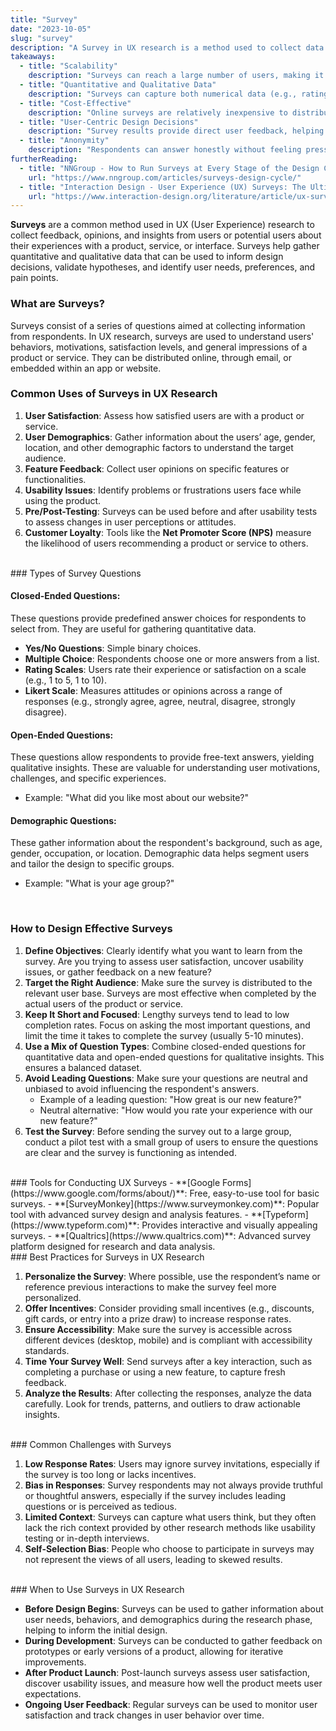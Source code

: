 ```yaml
---
title: "Survey"
date: "2023-10-05"
slug: "survey"
description: "A Survey in UX research is a method used to collect data from users about their experiences, preferences, and behaviors."
takeaways:
  - title: "Scalability"
    description: "Surveys can reach a large number of users, making it possible to collect feedback from diverse groups quickly and at scale."
  - title: "Quantitative and Qualitative Data"
    description: "Surveys can capture both numerical data (e.g., ratings, multiple-choice answers) and detailed qualitative insights (open-ended responses)."
  - title: "Cost-Effective"
    description: "Online surveys are relatively inexpensive to distribute, especially compared to in-person research methods."
  - title: "User-Centric Design Decisions"
    description: "Survey results provide direct user feedback, helping designers prioritize features and address pain points based on actual user needs."
  - title: "Anonymity"
    description: "Respondents can answer honestly without feeling pressured, which may lead to more genuine feedback."
furtherReading:
  - title: "NNGroup - How to Run Surveys at Every Stage of the Design Cycle"
    url: "https://www.nngroup.com/articles/surveys-design-cycle/"
  - title: "Interaction Design - User Experience (UX) Surveys: The Ultimate Guide"
    url: "https://www.interaction-design.org/literature/article/ux-surveys"
---
```


**Surveys** are a common method used in UX (User Experience) research to collect feedback, opinions, and insights from users or potential users about their experiences with a product, service, or interface. Surveys help gather quantitative and qualitative data that can be used to inform design decisions, validate hypotheses, and identify user needs, preferences, and pain points.
<br />
### What are Surveys?

Surveys consist of a series of questions aimed at collecting information from respondents. In UX research, surveys are used to understand users' behaviors, motivations, satisfaction levels, and general impressions of a product or service. They can be distributed online, through email, or embedded within an app or website.
<br />
### Common Uses of Surveys in UX Research

1. **User Satisfaction**: Assess how satisfied users are with a product or service.
2. **User Demographics**: Gather information about the users’ age, gender, location, and other demographic factors to understand the target audience.
3. **Feature Feedback**: Collect user opinions on specific features or functionalities.
4. **Usability Issues**: Identify problems or frustrations users face while using the product.
5. **Pre/Post-Testing**: Surveys can be used before and after usability tests to assess changes in user perceptions or attitudes.
6. **Customer Loyalty**: Tools like the **Net Promoter Score (NPS)** measure the likelihood of users recommending a product or service to others.
<br />
### Types of Survey Questions

#### Closed-Ended Questions:
These questions provide predefined answer choices for respondents to select from. They are useful for gathering quantitative data.
   - **Yes/No Questions**: Simple binary choices.
   - **Multiple Choice**: Respondents choose one or more answers from a list.
   - **Rating Scales**: Users rate their experience or satisfaction on a scale (e.g., 1 to 5, 1 to 10).
   - **Likert Scale**: Measures attitudes or opinions across a range of responses (e.g., strongly agree, agree, neutral, disagree, strongly disagree).

#### Open-Ended Questions: 
These questions allow respondents to provide free-text answers, yielding qualitative insights. These are valuable for understanding user motivations, challenges, and specific experiences.
   - Example: "What did you like most about our website?"

#### Demographic Questions:
These gather information about the respondent's background, such as age, gender, occupation, or location. Demographic data helps segment users and tailor the design to specific groups.
   - Example: "What is your age group?"

<br />

### How to Design Effective Surveys

1. **Define Objectives**: Clearly identify what you want to learn from the survey. Are you trying to assess user satisfaction, uncover usability issues, or gather feedback on a new feature?
2. **Target the Right Audience**: Make sure the survey is distributed to the relevant user base. Surveys are most effective when completed by the actual users of the product or service.
3. **Keep It Short and Focused**: Lengthy surveys tend to lead to low completion rates. Focus on asking the most important questions, and limit the time it takes to complete the survey (usually 5-10 minutes).
4. **Use a Mix of Question Types**: Combine closed-ended questions for quantitative data and open-ended questions for qualitative insights. This ensures a balanced dataset.
5. **Avoid Leading Questions**: Make sure your questions are neutral and unbiased to avoid influencing the respondent's answers.
   - Example of a leading question: "How great is our new feature?"
   - Neutral alternative: "How would you rate your experience with our new feature?"
6. **Test the Survey**: Before sending the survey out to a large group, conduct a pilot test with a small group of users to ensure the questions are clear and the survey is functioning as intended.
<br />
### Tools for Conducting UX Surveys
- **[Google Forms](https://www.google.com/forms/about/)**: Free, easy-to-use tool for basic surveys.
- **[SurveyMonkey](https://www.surveymonkey.com)**: Popular tool with advanced survey design and analysis features.
- **[Typeform](https://www.typeform.com)**: Provides interactive and visually appealing surveys.
- **[Qualtrics](https://www.qualtrics.com)**: Advanced survey platform designed for research and data analysis.

<br />
### Best Practices for Surveys in UX Research

1. **Personalize the Survey**: Where possible, use the respondent’s name or reference previous interactions to make the survey feel more personalized.
2. **Offer Incentives**: Consider providing small incentives (e.g., discounts, gift cards, or entry into a prize draw) to increase response rates.
3. **Ensure Accessibility**: Make sure the survey is accessible across different devices (desktop, mobile) and is compliant with accessibility standards.
4. **Time Your Survey Well**: Send surveys after a key interaction, such as completing a purchase or using a new feature, to capture fresh feedback.
5. **Analyze the Results**: After collecting the responses, analyze the data carefully. Look for trends, patterns, and outliers to draw actionable insights.
<br />
### Common Challenges with Surveys

1. **Low Response Rates**: Users may ignore survey invitations, especially if the survey is too long or lacks incentives.
2. **Bias in Responses**: Survey respondents may not always provide truthful or thoughtful answers, especially if the survey includes leading questions or is perceived as tedious.
3. **Limited Context**: Surveys can capture what users think, but they often lack the rich context provided by other research methods like usability testing or in-depth interviews.
4. **Self-Selection Bias**: People who choose to participate in surveys may not represent the views of all users, leading to skewed results.
<br />
### When to Use Surveys in UX Research

- **Before Design Begins**: Surveys can be used to gather information about user needs, behaviors, and demographics during the research phase, helping to inform the initial design.
- **During Development**: Surveys can be conducted to gather feedback on prototypes or early versions of a product, allowing for iterative improvements.
- **After Product Launch**: Post-launch surveys assess user satisfaction, discover usability issues, and measure how well the product meets user expectations.
- **Ongoing User Feedback**: Regular surveys can be used to monitor user satisfaction and track changes in user behavior over time.
